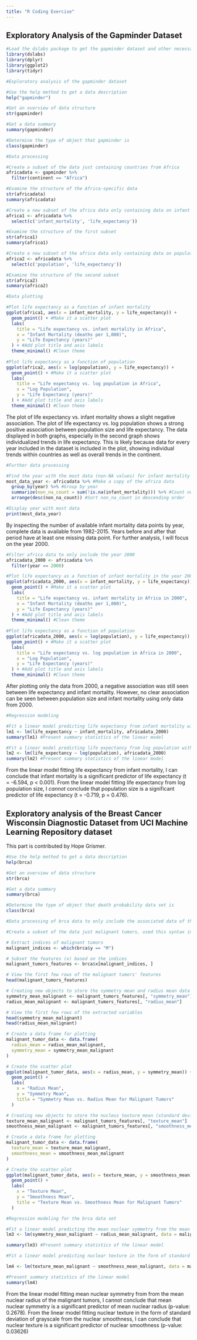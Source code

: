 ```yaml
---
title: "R Coding Exercise"
---
```


## Exploratory Analysis of the Gapminder Dataset

```r
#Load the dslabs package to get the gapminder dataset and other necessary packages
library(dslabs)
library(dplyr)
library(ggplot2)
library(tidyr)
```

```r
#Exploratory analysis of the gapminder dataset

#Use the help method to get a data description
help("gapminder")

#Get an overview of data structure
str(gapminder)

#Get a data summary
summary(gapminder)

#Determine the type of object that gapminder is
class(gapminder)
```

```r
#Data processing

#Create a subset of the data just containing countries from Africa
africadata <- gapminder %>%
  filter(continent == "Africa")

#Examine the structure of the Africa-specific data
str(africadata)
summary(africadata)

#Create a new subset of the africa data only containing data on infant mortality and life expectancy
africa1 <- africadata %>%
  select(c('infant_mortality', 'life_expectancy'))

#Examine the structure of the first subset
str(africa1)
summary(africa1)

#Create a new subset of the africa data only containing data on population and life expectancy
africa2 <- africadata %>%
  select(c('population', 'life_expectancy'))

#Examine the structure of the second subset
str(africa2)
summary(africa2)
```

```r
#Data plotting

#Plot life expectancy as a function of infant mortality
ggplot(africa1, aes(x = infant_mortality, y = life_expectancy)) + 
  geom_point() + #Make it a scatter plot
  labs(
    title = "Life expectancy vs. infant mortality in Africa",
    x = "Infant Mortality (deaths per 1,000)",
    y = "Life Expectancy (years)"
  ) + #Add plot title and axis labels
  theme_minimal() #Clean theme
  
#Plot life expectancy as a function of population
ggplot(africa2, aes(x = log(population), y = life_expectancy)) +
  geom_point() + #Make it a scatter plot
  labs(
    title = "Life expectancy vs. log population in Africa",
    x = "Log Population",
    y = "Life Expectancy (years)"
  ) + #Add plot title and axis labels
  theme_minimal() #Clean theme
```

The plot of life expectancy vs. infant mortality shows a slight negative association. The plot of life expectancy vs. log population shows a strong positive association between population size and life expectancy. The data displayed in both graphs, especially in the second graph shows individualized trends in life expectancy. This is likely because data for every year included in the dataset is included in the plot, showing individual trends within countries as well as overall trends in the continent.

```r
#Further data processing

#Find the year with the most data (non-NA values) for infant mortality
most_data_year <- africadata %>% #Make a copy of the africa data
  group_by(year) %>% #Group by year
  summarize(non_na_count = sum(!is.na(infant_mortality))) %>% #Count non-NA values, summarize in new column
  arrange(desc(non_na_count)) #Sort non_na_count in descending order

#Display year with most data
print(most_data_year)
```

By inspecting the number of available infant mortality data points by year, complete data is available from 1982-2015. Years before and after that period have at least one missing data point. For further analysis, I will focus on the year 2000.

```r
#Filter africa data to only include the year 2000
africadata_2000 <- africadata %>%
  filter(year == 2000)

#Plot life expectancy as a function of infant mortality in the year 2000
ggplot(africadata_2000, aes(x = infant_mortality, y = life_expectancy)) + 
  geom_point() + #Make it a scatter plot
  labs(
    title = "Life expectancy vs. infant mortality in Africa in 2000",
    x = "Infant Mortality (deaths per 1,000)",
    y = "Life Expectancy (years)"
  ) + #Add plot title and axis labels
  theme_minimal() #Clean theme
  
#Plot life expectancy as a function of population
ggplot(africadata_2000, aes(x = log(population), y = life_expectancy)) +
  geom_point() + #Make it a scatter plot
  labs(
    title = "Life expectancy vs. log population in Africa in 2000",
    x = "Log Population",
    y = "Life Expectancy (years)"
  ) + #Add plot title and axis labels
  theme_minimal() #Clean theme
```

After plotting only the data from 2000, a negative association was still seen between life expectancy and infant mortality. However, no clear association can be seen between population size and infant mortality using only data from 2000.

```r
#Regression modeling

#Fit a linear model predicting life expectancy from infant mortality with data from 2000
lm1 <- lm(life_expectancy ~ infant_mortality, africadata_2000)
summary(lm1) #Present summary statistics of the linear model

#Fit a linear model predicting life expectancy from log population with data from 2000
lm2 <- lm(life_expectancy ~ log(population), africadata_2000)
summary(lm2) #Present summary statistics of the linear model
```

From the linear model fitting life expectancy from infant mortality, I can conclude that infant mortality is a significant predictor of life expectancy (t = -6.594, p \< 0.001). From the linear model fitting life expectancy from log population size, I *cannot* conclude that population size is a significant predictor of life expectancy (t = -0.719, p = 0.476).

## Exploratory analysis of the Breast Cancer Wisconsin Diagnostic Dataset from UCI Machine Learning Repository dataset

This part is contributed by Hope Grismer.

```r
#Use the help method to get a data description
help(brca)

#Get an overview of data structure
str(brca)

#Get a data summary
summary(brca)

#Determine the type of object that death probability data set is
class(brca) 

```

```r
#Data processing of brca data to only include the associated data of the malignant tumors

#Create a subset of the data just malignant tumors, used this syntax instead of filter as it is a list not a data.frame

# Extract indices of malignant tumors
malignant_indices <- which(brca$y == "M")

# Subset the features (x) based on the indices
malignant_tumors_features <- brca$x[malignant_indices, ] 

# View the first few rows of the malignant tumors' features
head(malignant_tumors_features)

```

```r
# Creating new objects to store the symmetry mean and radius mean data for the malignant tumors
symmetry_mean_malignant <- malignant_tumors_features[, "symmetry_mean"]
radius_mean_malignant <- malignant_tumors_features[, "radius_mean"]

# View the first few rows of the extracted variables
head(symmetry_mean_malignant)
head(radius_mean_malignant)
```

```r
# Create a data frame for plotting
malignant_tumor_data <- data.frame(
  radius_mean = radius_mean_malignant,
  symmetry_mean = symmetry_mean_malignant
)

# Create the scatter plot
ggplot(malignant_tumor_data, aes(x = radius_mean, y = symmetry_mean)) +
  geom_point() +
  labs(
    x = "Radius Mean",
    y = "Symmetry Mean",
    title = "Symmetry Mean vs. Radius Mean for Malignant Tumors"
  )
```

```r
# Creating new objects to store the nucleus texture mean (standard deviation of grayscale values) and smoothness mean data for the malignant tumors 
texture_mean_malignant <- malignant_tumors_features[, "texture_mean"]
smoothness_mean_malignant <- malignant_tumors_features[, "smoothness_mean"]
```

```r
# Create a data frame for plotting
malignant_tumor_data <- data.frame(
  texture_mean = texture_mean_malignant,
  smoothness_mean = smoothness_mean_malignant
)

# Create the scatter plot
ggplot(malignant_tumor_data, aes(x = texture_mean, y = smoothness_mean)) +
  geom_point() +
  labs(
    x = "Texture Mean",
    y = "Smoothness Mean",
    title = "Texture Mean vs. Smoothness Mean for Malignant Tumors"
  )
```

```r
#Regression modeling for the brca data set

#Fit a linear model predicting the mean nuclear symmetry from the mean nuclear radius of the malignant tumors  
lm3 <- lm(symmetry_mean_malignant ~ radius_mean_malignant, data = malignant_tumor_data) 

summary(lm3) #Present summary statistics of the linear model

#Fit a linear model predicting nuclear texture in the form of standard deviation of grayscale from the nuclear smoothness (local variation in radius lengths)

lm4 <- lm(texture_mean_malignant ~ smoothness_mean_malignant, data = malignant_tumor_data)

#Present summary statistics of the linear model
summary(lm4) 
```

From the linear model fitting mean nuclear symmetry from from the mean nuclear radius of the malignant tumors, I cannot conclude that mean nuclear symmetry is a significant predictor of mean nuclear radius (p-value: 0.2678). From the linear model fitting nuclear texture in the form of standard deviation of grayscale from the nuclear smoothness, I can conclude that nuclear texture is a significant predictor of nuclear smoothness (p-value: 0.03626)
